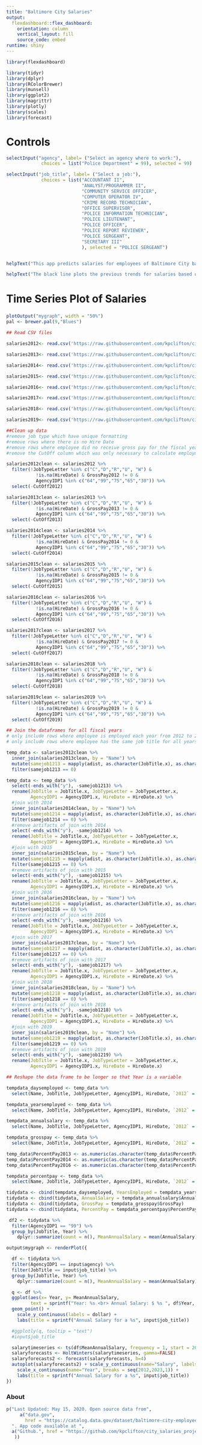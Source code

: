 ```yaml
---
title: "Baltimore City Salaries"
output: 
  flexdashboard::flex_dashboard:
    orientation: column
    vertical_layout: fill
    source_code: embed
runtime: shiny
---
```


```r
library(flexdashboard)
```

```r
library(tidyr)
library(dplyr)
library(RColorBrewer)
library(munsell)
library(ggplot2)
library(magrittr)
library(plotly)
library(scales)
library(forecast)
```
Controls {.sidebar}
======================

```r

selectInput("agency", label= ("Select an agency where to work:"),
             choices = list("Police Department" = 99), selected = 99)

selectInput("job_title", label= ("Select a job:"),
             choices = list("ACCOUNTANT II", 
                            "ANALYST/PROGRAMMER II", 
                            "COMMUNITY SERVICE OFFICER",
                            "COMPUTER OPERATOR IV",
                            "CRIME RECORD TECHNICIAN",
                            "OFFICE SUPERVISOR",
                            "POLICE INFORMATION TECHNICIAN",
                            "POLICE LIEUTENANT", 
                            "POLICE OFFICER", 
                            "POLICE REPORT REVIEWER", 
                            "POLICE SERGEANT", 
                            "SECRETARY III"
                            ), selected = "POLICE SERGEANT")


helpText("This app predicts salaries for employees of Baltimore City based on records of salaries for select job titles and agencies from 2012 to 2019.")

helpText("The black line plots the previous trends for salaries based on the selected agency and job title. The forecast trend is displayed a blue line with the 80% and 95% prediction intervals as the dark and light purple shaded regions, respectively. ")

```

Time Series Plot of Salaries
=======================================

### {data-height=700}
```r
plotOutput("mygraph", width = "50%")
pal <- brewer.pal(9,"Blues")

## Read CSV files

salaries2012<- read.csv('https://raw.githubusercontent.com/kpclifton/city_salaries_project/master/Baltimore_City_Employee_Salaries_FY2012edit.csv', colClasses=c(AgencyIDP1="character"), header=T, na.strings="")

salaries2013<- read.csv('https://raw.githubusercontent.com/kpclifton/city_salaries_project/master/Baltimore_City_Employee_Salaries_FY2013edit.csv', colClasses=c(AgencyIDP1="character"), header=T, na.strings="")

salaries2014<- read.csv('https://raw.githubusercontent.com/kpclifton/city_salaries_project/master/Baltimore_City_Employee_Salaries_FY2014edit.csv', colClasses=c(AgencyIDP1="character"), header=T, na.strings="")

salaries2015<- read.csv('https://raw.githubusercontent.com/kpclifton/city_salaries_project/master/Baltimore_City_Employee_Salaries_FY2015edit.csv', colClasses=c(AgencyIDP1="character"), header=T, na.strings="")

salaries2016<- read.csv('https://raw.githubusercontent.com/kpclifton/city_salaries_project/master/Baltimore_City_Employee_Salaries_FY2016edit.csv', colClasses=c(AgencyIDP1="character"), header=T, na.strings="")

salaries2017<- read.csv('https://raw.githubusercontent.com/kpclifton/city_salaries_project/master/Baltimore_City_Employee_Salaries_FY2017edit.csv', colClasses=c(AgencyIDP1="character"), header=T, na.strings="")

salaries2018<- read.csv('https://raw.githubusercontent.com/kpclifton/city_salaries_project/master/Baltimore_City_Employee_Salaries_FY2018edit.csv', colClasses=c(AgencyIDP1="character"), header=T, na.strings="")

salaries2019<- read.csv('https://raw.githubusercontent.com/kpclifton/city_salaries_project/master/Baltimore_City_Employee_Salaries_FY2019edit.csv', colClasses=c(AgencyIDP1="character"), header=T, na.strings="")

##Clean up data
#remove job type which have unique formatting
#remove rows where there is no Hire Date
#remove rows where employee did no receive gross pay for the fiscal year
#remove the CutOff column which was only necessary to calculate employment duration

salaries2012clean <- salaries2012 %>%
  filter(!JobTypeLetter %in% c("C","D","R","U", "W") & 
           !is.na(HireDate) & GrossPay2012 != 0 &
           AgencyIDP1 %in% c("64","99","75","65","30")) %>%
  select(-CutOff2012)

salaries2013clean <- salaries2013 %>%
  filter(!JobTypeLetter %in% c("C","D","R","U", "W") & 
           !is.na(HireDate) & GrossPay2013 != 0 &
           AgencyIDP1 %in% c("64","99","75","65","30")) %>%
  select(-CutOff2013)

salaries2014clean <- salaries2014 %>%
  filter(!JobTypeLetter %in% c("C","D","R","U", "W") & 
           !is.na(HireDate) & GrossPay2014 != 0 &
           AgencyIDP1 %in% c("64","99","75","65","30")) %>%
  select(-CutOff2014)

salaries2015clean <- salaries2015 %>%
  filter(!JobTypeLetter %in% c("C","D","R","U", "W") & 
           !is.na(HireDate) & GrossPay2015 != 0 &
           AgencyIDP1 %in% c("64","99","75","65","30")) %>%
  select(-CutOff2015)

salaries2016clean <- salaries2016 %>%
  filter(!JobTypeLetter %in% c("C","D","R","U", "W") & 
           !is.na(HireDate) & GrossPay2016 != 0 &
           AgencyIDP1 %in% c("64","99","75","65","30")) %>%
  select(-CutOff2016)

salaries2017clean <- salaries2017 %>%
  filter(!JobTypeLetter %in% c("C","D","R","U", "W") & 
           !is.na(HireDate) & GrossPay2017 != 0 &
           AgencyIDP1 %in% c("64","99","75","65","30")) %>%
  select(-CutOff2017)

salaries2018clean <- salaries2018 %>%
  filter(!JobTypeLetter %in% c("C","D","R","U", "W") & 
           !is.na(HireDate) & GrossPay2018 != 0 &
           AgencyIDP1 %in% c("64","99","75","65","30")) %>%
  select(-CutOff2018)

salaries2019clean <- salaries2019 %>%
  filter(!JobTypeLetter %in% c("C","D","R","U", "W") & 
           !is.na(HireDate) & GrossPay2019 != 0 &
           AgencyIDP1 %in% c("64","99","75","65","30")) %>%
  select(-CutOff2019) 

## Join the dataframes for all fiscal years
# only include rows where employee is employed each year from 2012 to 2019
# only include rows where employee has the same job title for all years

temp_data <- salaries2012clean %>% 
  inner_join(salaries2013clean, by = "Name") %>%
  mutate(samejob1213 = mapply(adist, as.character(JobTitle.x), as.character(JobTitle.y), ignore.case = TRUE)) %>%
  filter(samejob1213 == 0)

temp_data <- temp_data %>%
  select(-ends_with("y"), -samejob1213) %>%
  rename(JobTitle = JobTitle.x, JobTypeLetter = JobTypeLetter.x, 
         AgencyIDP1 = AgencyIDP1.x, HireDate = HireDate.x) %>%
  #join with 2014
  inner_join(salaries2014clean, by = "Name") %>%
  mutate(samejob1214 = mapply(adist, as.character(JobTitle.x), as.character(JobTitle.y), ignore.case = TRUE)) %>%
  filter(samejob1214 == 0) %>%
  #remove artifacts of join with 2014
  select(-ends_with("y"), -samejob1214) %>%
  rename(JobTitle = JobTitle.x, JobTypeLetter = JobTypeLetter.x, 
         AgencyIDP1 = AgencyIDP1.x, HireDate = HireDate.x) %>%
  #join with 2015
  inner_join(salaries2015clean, by = "Name") %>%
  mutate(samejob1215 = mapply(adist, as.character(JobTitle.x), as.character(JobTitle.y), ignore.case = TRUE)) %>%
  filter(samejob1215 == 0) %>%
  #remove artifacts of join with 2015
  select(-ends_with("y"), -samejob1215) %>%
  rename(JobTitle = JobTitle.x, JobTypeLetter = JobTypeLetter.x, 
         AgencyIDP1 = AgencyIDP1.x, HireDate = HireDate.x) %>%
  #join with 2016
  inner_join(salaries2016clean, by = "Name") %>%
  mutate(samejob1216 = mapply(adist, as.character(JobTitle.x), as.character(JobTitle.y), ignore.case = TRUE)) %>%
  filter(samejob1216 == 0) %>%
  #remove artifacts of join with 2016
  select(-ends_with("y"), -samejob1216) %>%
  rename(JobTitle = JobTitle.x, JobTypeLetter = JobTypeLetter.x, 
         AgencyIDP1 = AgencyIDP1.x, HireDate = HireDate.x) %>%
  #join with 2017
  inner_join(salaries2017clean, by = "Name") %>%
  mutate(samejob1217 = mapply(adist, as.character(JobTitle.x), as.character(JobTitle.y), ignore.case = TRUE)) %>%
  filter(samejob1217 == 0) %>%
  #remove artifacts of join with 2017
  select(-ends_with("y"), -samejob1217) %>%
  rename(JobTitle = JobTitle.x, JobTypeLetter = JobTypeLetter.x, 
         AgencyIDP1 = AgencyIDP1.x, HireDate = HireDate.x) %>%
  #join with 2018
  inner_join(salaries2018clean, by = "Name") %>%
  mutate(samejob1218 = mapply(adist, as.character(JobTitle.x), as.character(JobTitle.y), ignore.case = TRUE)) %>%
  filter(samejob1218 == 0) %>%
  #remove artifacts of join with 2018
  select(-ends_with("y"), -samejob1218) %>%
  rename(JobTitle = JobTitle.x, JobTypeLetter = JobTypeLetter.x, 
         AgencyIDP1 = AgencyIDP1.x, HireDate = HireDate.x) %>%
  #join with 2019
  inner_join(salaries2019clean, by = "Name") %>%
  mutate(samejob1219 = mapply(adist, as.character(JobTitle.x), as.character(JobTitle.y), ignore.case = TRUE)) %>%
  filter(samejob1219 == 0) %>%
  #remove artifacts of join with 2019
  select(-ends_with("y"), -samejob1219) %>%
  rename(JobTitle = JobTitle.x, JobTypeLetter = JobTypeLetter.x, 
         AgencyIDP1 = AgencyIDP1.x, HireDate = HireDate.x)

## Reshape the data frame to be longer so that Year is a variable

tempdata_daysemployed <- temp_data %>%
  select(Name, JobTitle, JobTypeLetter, AgencyIDP1, HireDate, `2012` = DaysEmployed2012, `2013` = DaysEmployed2013, `2014` = DaysEmployed2014, `2015` = DaysEmployed2015, `2016` = DaysEmployed2016, `2017` = DaysEmployed2017, `2018` = DaysEmployed2018, `2019` = DaysEmployed2019) %>% pivot_longer(c(`2012`, `2013`, `2014`, `2015`,`2016`, `2016`, `2017`, `2018`, `2019`), names_to = "Year", values_to = "DaysEmployed")

tempdata_yearsemployed <- temp_data %>%
  select(Name, JobTitle, JobTypeLetter, AgencyIDP1, HireDate, `2012` = YearsEmployed2012, `2013` = YearsEmployed2013, `2014` = YearsEmployed2014, `2015` = YearsEmployed2015, `2016` = YearsEmployed2016, `2017` = YearsEmployed2017, `2018` = YearsEmployed2018, `2019` = YearsEmployed2019) %>% pivot_longer(c(`2012`, `2013`, `2014`, `2015`,`2016`, `2016`, `2017`, `2018`, `2019`), names_to = "Year", values_to = "YearsEmployed")

tempdata_annualsalary <- temp_data %>%
  select(Name, JobTitle, JobTypeLetter, AgencyIDP1, HireDate, `2012` = AnnualSalary2012, `2013` = AnnualSalary2013, `2014` = AnnualSalary2014, `2015` = AnnualSalary2015, `2016` = AnnualSalary2016, `2017` = AnnualSalary2017, `2018` = AnnualSalary2018, `2019` = AnnualSalary2019) %>% pivot_longer(c(`2012`, `2013`, `2014`, `2015`,`2016`, `2016`, `2017`, `2018`, `2019`), names_to = "Year", values_to = "AnnualSalary")

tempdata_grosspay <- temp_data %>%
  select(Name, JobTitle, JobTypeLetter, AgencyIDP1, HireDate, `2012` = GrossPay2012, `2013` = GrossPay2013, `2014` = GrossPay2014, `2015` = GrossPay2015, `2016` = GrossPay2016, `2017` = GrossPay2017, `2018` = GrossPay2018, `2019` = GrossPay2019) %>% pivot_longer(c(`2012`, `2013`, `2014`, `2015`,`2016`, `2016`, `2017`, `2018`, `2019`), names_to = "Year", values_to = "GrossPay")

temp_data$PercentPay2013 <- as.numeric(as.character(temp_data$PercentPay2013))
temp_data$PercentPay2014 <- as.numeric(as.character(temp_data$PercentPay2013))
temp_data$PercentPay2016 <- as.numeric(as.character(temp_data$PercentPay2013))

tempdata_percentpay <- temp_data %>%
  select(Name, JobTitle, JobTypeLetter, AgencyIDP1, HireDate, `2012` = PayPercent2012, `2013` = PercentPay2013, `2014` = PercentPay2014, `2015` = PercentPay2015, `2016` = PercentPay2016, `2017` = PercentPay2017, `2018` = PercentPay2018, `2019` = PercentPay2019) %>% pivot_longer(c(`2012`, `2013`, `2014`, `2015`,`2016`, `2016`, `2017`, `2018`, `2019`), names_to = "Year", values_to = "PercentPay")

tidydata <- cbind(tempdata_daysemployed, YearsEmployed = tempdata_yearsemployed$YearsEmployed)
tidydata <- cbind(tidydata, AnnualSalary = tempdata_annualsalary$AnnualSalary)
tidydata <- cbind(tidydata, GrossPay = tempdata_grosspay$GrossPay)
tidydata <- cbind(tidydata, PercentPay = tempdata_percentpay$PercentPay)

 df2 <- tidydata %>%
  filter(AgencyIDP1 == "99") %>%
  group_by(JobTitle, Year) %>%
    dplyr::summarize(count = n(), MeanAnnualSalary = mean(AnnualSalary))

output$mygraph <- renderPlot({

  df <- tidydata %>%
  filter(AgencyIDP1 == input$agency) %>%
  filter(JobTitle == input$job_title) %>%
  group_by(JobTitle, Year) %>%
    dplyr::summarize(count = n(), MeanAnnualSalary = mean(AnnualSalary))

  q <- df %>%
  ggplot(aes(x= Year, y= MeanAnnualSalary,
         text = sprintf("Year: %s <br> Annual Salary: $ %s ", df$Year, df$MeanAnnualSalary))) +
  geom_point() +
    scale_y_continuous(labels = dollar) +
    labs(title = sprintf("Annual Salary for a %s", input$job_title))

  #ggplotly(q, tooltip = "text")
  #input$job_title

  salarytimeseries <- ts(df$MeanAnnualSalary, frequency = 1, start = 2012)
  salaryforecasts <- HoltWinters(salarytimeseries, gamma=FALSE)
  salaryforecasts2 <- forecast(salaryforecasts, h=4)
  autoplot(salaryforecasts2) + scale_y_continuous(name="Salary", labels = dollar) +
    scale_x_continuous(name="Year", breaks = seq(2012,2023,1)) +
    labs(title = sprintf("Annual Salary for a %s", input$job_title))
})
```

### About {data-height=100}
```r
p("Last Updated: May 15, 2020. Open source data from",
     a("data.gov", 
       href = "https://catalog.data.gov/dataset/baltimore-city-employee-salaries-fy2012-36e83"),
  ". App code available at ",
  a("Github.", href = "https://github.com/kpclifton/city_salaries_project"
   ))

```

